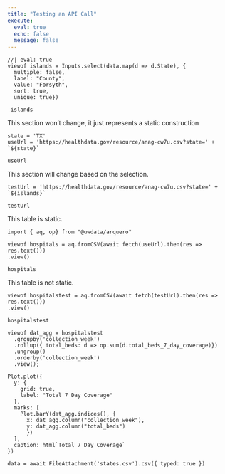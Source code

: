 ```yaml
---
title: "Testing an API Call"
execute:
  eval: true
  echo: false
  message: false
---
```


```ojs
//| eval: true
viewof islands = Inputs.select(data.map(d => d.State), {
  multiple: false, 
  label: "County", 
  value: "Forsyth",
  sort: true, 
  unique: true})
  
 islands
```

This section won't change, it just represents a static construction

```ojs
state = 'TX'
useUrl = 'https://healthdata.gov/resource/anag-cw7u.csv?state=' + `${state}`

useUrl
```

This section will change based on the selection.

```ojs
testUrl = 'https://healthdata.gov/resource/anag-cw7u.csv?state=' + `${islands}`

testUrl
```

This table is static.

```ojs


import { aq, op} from "@uwdata/arquero"

viewof hospitals = aq.fromCSV(await fetch(useUrl).then(res => res.text()))
.view()

hospitals

```

This table is not static.

```ojs
viewof hospitalstest = aq.fromCSV(await fetch(testUrl).then(res => res.text()))
.view()

hospitalstest
```


```ojs

viewof dat_agg = hospitalstest
  .groupby('collection_week')
  .rollup({ total_beds: d => op.sum(d.total_beds_7_day_coverage)})
  .ungroup()
  .orderby('collection_week')
  .view();

Plot.plot({
  y: {
    grid: true,
    label: "Total 7 Day Coverage"
  },
  marks: [
    Plot.barY(dat_agg.indices(), {
      x: dat_agg.column("collection_week"), 
      y: dat_agg.column("total_beds")
      })
  ],
  caption: html`Total 7 Day Coverage`
})
```







```ojs
data = await FileAttachment('states.csv').csv({ typed: true })
```

